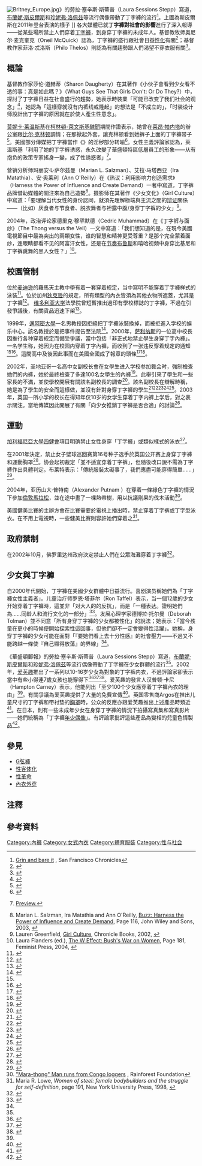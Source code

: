{{noteTA
|1=zh-cn:布鲁斯; zh-hk:藍調; zh-tw:藍調; zh-sg:蓝调;
|2=zh-tw:影片;zh-hk:影片;zh-cn:视频;zh-mo:影片;zh-sg:视频;
}}
[[File:Britney_Europe.jpg|thumb]]》的劳拉·塞辛斯·斯蒂普（Laura Sessions Stepp）寫道，[[布蘭妮·斯皮爾斯|布蘭妮·斯皮爾斯]]和[[珍妮弗·洛佩兹|珍妮弗·洛佩兹]]等流行偶像帶動了丁字褲的流行<ref name="auto">[http://www.sfgate.com/cgi-bin/article.cgi?file=/chronicle/archive/2002/06/16/LV184497.DTL Grin and bare it] {{Wayback|url=http://www.sfgate.com/cgi-bin/article.cgi?file=%2Fchronicle%2Farchive%2F2002%2F06%2F16%2FLV184497.DTL |date=20090628111014 }}, San Francisco Chronicles</ref>。上圖為斯皮爾斯在2011年登台表演的樣子 ]]
各大媒體已就'''丁字褲{{Refnest|group="注"|此條目指的丁字褲是西方的Thong，而不指台灣阿美族、達悟族的傳統服飾。}}對社會的影響'''進行了深入報導——從某些場所禁止人們穿着[[丁字褲|丁字褲]]，到身穿丁字褲的未成年人。基督教牧师奥尼尔·麦克奎克（Oneil McQuick）認為，丁字褲的盛行跟社會日益[[性化|性化]]有關<ref>{{cite book|first=Oneil|last=McQuick|url=https://books.google.com/books?id=Ewm93pO7YQcC&q=thong+society+sex&pg=PT1|title=The Sexuality Series|page=29|publisher=L.I.M Publishing|year=2007|isbn=978-1-4196-4225-8|access-date=2021-01-19|archive-date=2021-01-21|archive-url=https://web.archive.org/web/20210121055023/https://books.google.com/books?id=Ewm93pO7YQcC&q=thong+society+sex&pg=PT1}}</ref>；基督教作家菲洛·忒洛斯（Philo Thelos）則認為有關趨勢跟人們渴望不穿衣服有關<ref>{{cite book|first=Philo|last=Thelos|url=https://books.google.com/books?id=KpYJYeKiss8C&q=thong+society+sex&pg=PA52|title=Divine Sex: Liberating Sex from Religious Tradition|page=52|publisher=Trafford Publishing|year=2003|isbn=978-1-55395-400-2|access-date=2021-01-19|archive-date=2021-01-21|archive-url=https://web.archive.org/web/20210121054928/https://books.google.com/books?id=KpYJYeKiss8C&q=thong+society+sex&pg=PA52}}</ref>。

== 概論 ==
基督教作家莎伦·道赫蒂（Sharon Daugherty）在其著作《小伙子會看到少女看不透的事：真是如此嗎？》（What Guys See That Girls Don't: Or Do They?）中，探討了丁字褲日益在社會盛行的趨勢，她表示時裝業「可能已改变了我们社会的观念」<ref>{{cite book|first=Sharon|last=Daugherty|url=https://books.google.com/books?id=g3kx5Z42GPYC|title=What Guys See That Girls Don't: Or Do They?|page=61|publisher=Destiny Image Publishers|year=2006|isbn=978-0-7684-2368-6|access-date=2021-01-19|archive-date=2021-01-23|archive-url=https://web.archive.org/web/20210123063734/https://books.google.com/books?id=g3kx5Z42GPYC}}</ref>，她認為「這樣穿就沒有内裤线或隆起」的想法是「不成立的」，「时装设计师設計出丁字褲的原因就在於使人產生性意念」{{sfn|Daugherty|2006|page=63}}。

[[莫妮卡·莱温斯基|莫妮卡·莱温斯基]]在[[柯林頓-萊文斯基醜聞|柯林頓-萊文斯基醜聞]]期間作證表示，她曾在[[莱昂·帕内塔|莱昂·帕内塔]]的辦公室跟[[比尔·克林顿|比尔·克林顿]]調情；在那掀起外套，讓克林顿看到她裤子上面的丁字褲带子<ref>{{cite web | last = Starr | first = Kenneth | title = Report to the House on President Clinton: Narrative Pt. II: Initial Sexual Encounters (extract) | url = https://www.washingtonpost.com/wp-srv/politics/special/clinton/icreport/6narritii.htm | website = washingtonpost.com | publisher = [[华盛顿邮报|The Washington Post]] | date = 1998 | access-date = 2021-01-19 | archive-date = 2021-06-20 | archive-url = https://web.archive.org/web/20210620204247/https://www.washingtonpost.com/wp-srv/politics/special/clinton/icreport/6narritii.htm }}</ref>。美國部分傳媒把丁字褲當作《{{link-en|斯塔爾報告|Starr Report}}》的淫秽部分转喻<ref>{{cite web|url=http://www.slate.com/articles/news_and_politics/explainer/1998/09/the_thong_show.html|title=The Thong Show|date=1998-09-22|via=Slate|access-date=2021-01-19|archive-date=2017-08-19|archive-url=https://web.archive.org/web/20170819193724/http://www.slate.com/articles/news_and_politics/explainer/1998/09/the_thong_show.html}}</ref>。女性主義評論家{{link-en|卡莉·卢卡斯|Carrie Lukas}}認為，莱温斯基「利用了她的丁字裤诱惑，永久改變了華盛頓特區低層員工的形象——从有抱负的政策专家搖身一變，成了性誘惑者」<ref>{{citation | last = Lukas | first = Carrie | author-link = Carrie Lukas | contribution = Sex: love's got something to do with it | editor-last = Lukas | editor-first = Carrie | editor-link = Carrie Lukas | title = The politically incorrect guide to women, sex, and feminism | page = [https://archive.org/details/politicallyincor0000luka/page/21 21] | publisher = Regency Publishing | location = Washington, DC Lanham, Maryland | year = 2006 | isbn = 9781596980037 | ref = harv | postscript = . | url = https://archive.org/details/politicallyincor0000luka/page/21 }} [https://books.google.com/books?id=BVf_dCr023IC&pg=PA21&dq=thong+woman+sex&lr=&ei=sw4FSOahHIT6yATl3pj-Dw&sig=OCS8-3Pm9Npbe4q3ZRklqehUVzE#PPA21,M1 Preview.]</ref>。

营销分析师玛丽安·L·萨尔兹曼（Marian L. Salzman）、艾拉·马塔西亚（Ira Matathia）、安·奥莱利（Ann O'Reilly）在《热议：利用影响力创造需求》（Harness the Power of Influence and Create Demand）一著中寫道，丁字裤品牌<nowiki>借</nowiki>助媒體的關注來為自己造勢<ref>Marian L. Salzman, Ira Matathia and Ann O'Reilly, [https://books.google.com/books?id=sf85DYe9140C&pg=PA116&dq=thong+society+sex&lr=&ei=4vcESNDMF5jWyATNt_D9Dg&sig=f7ebSu-0y8UlAac7H8tqhsOIUiw Buzz: Harness the Power of Influence and Create Demand], Page 116, John Wiley and Sons, 2003, {{ISBN|0-471-27345-7}}</ref>。摄影师{{link-en|劳伦·格林菲尔德|Lauren Greenfield}}在其著作《少女文化》（Girl Culture）中寫道：「要理解当代女性的身份認同，就須先理解極端與主流之間的[[辩证法|辩证]]關係——（比如）厌食者与节食者、脱衣舞者与袒露中腹/身穿丁字裤的少女」<ref>Lauren Greenfield, [https://books.google.com/books?id=TUT9vKPr4_YC&pg=PT155&dq=thong+britney+spears&lr=&ei=TxEFSNTxLYOOywSSjuCiDw&sig=gCRLKGJiBIpHS_FdG9K02x9uk4k Girl Culture], Chronicle Books, 2002, {{ISBN|0-8118-3790-4}}</ref>。

2004年，政治评论家德里克·穆罕默德（Cedric Muhammad）在《丁字裤与面纱》（The Thong versus the Veil）一文中寫道：「我们想知道的是，在現今美國電視節目中最為突出的兩類女性，谁的智慧和精神更受尊重？是那个完全蒙着面纱，连眼睛都看不见的阿富汗女性，还是在[[节奏布鲁斯|节奏布鲁斯]]和嘻哈视频中身穿比基尼和丁字裤跳舞的黑人女性？」<ref>Laura Flanders (ed.), [https://books.google.com/books?id=gg5NNztsUooC&pg=PA180&dq=thong+culutre+sex&lr=&ei=DhgFSLXXPJTAzATBy_yXDg&sig=QZNRmkA0_poI66Hywqj9tkkPYyg#PPA181,M1 The W Effect: Bush's War on Women], Page 181, Feminist Press, 2004, {{ISBN|1-55861-471-0}}</ref>。

==校園管制==
位於[[麦迪逊|麦迪逊]]的羅馬天主教中學{{link-en|圣安布罗斯学校|St. Ambrose Academy}}有着一套穿着规定，当中寫明不能穿着丁字褲样式的泳装<ref>{{cite web |url=http://www.ambroseacademy.org/dresscode.pdf |title=Ambrose Academy website |publisher=Ambroseacademy.org |accessdate=2012-01-01 |deadurl=yes |archiveurl=https://web.archive.org/web/20080727005219/http://www.ambroseacademy.org/dresscode.pdf |archivedate=2008-07-27 }}</ref>。位於加州[[狄克逊_(加利福尼亚州)|狄克逊]]的{{link-en|迪克森高中 (加州)|Dixon High School (California)|迪克森高中}}規定，所有類型的內衣皆須為其他衣物所遮蓋，尤其是丁字褲<ref>{{cite web |url=http://dhs.dixonusd.org/PAGES/Information/rules_dress.htm |title=Dixon High School |publisher=Dhs.dixonusd.org |accessdate=2013-03-14 |deadurl=yes |archiveurl=https://web.archive.org/web/20071011210154/http://dhs.dixonusd.org/PAGES/Information/rules_dress.htm |archivedate=2007-10-11 }}</ref>。 [[维多利亚大学_(加拿大)|维多利亚大学]]法學院曾短暫推出過印有學校標誌的丁字褲，不過在引發爭議後，有關貨品迅速下架<ref>{{cite web |url=http://www.indissent.com/jan2003/lawnews.htm |archiveurl=https://web.archive.org/web/20030810135944/http://www.indissent.com/jan2003/lawnews.htm |archivedate=2003-08-10 |title=Indissent, University of Victoria |date=2003-08-10 |accessdate=2012-01-01 |dead-url=no }}</ref>。

1999年，[[邁阿密大學_(俄亥俄州)|邁阿密大學]]一名男教授因拒絕把丁字褲泳裝換掉，而被拒進入学校的娱乐中心。該名教授於是把事件提告至法院<ref>{{cite news|url=http://enquirer.com/editions/1999/03/02/loc_professor_sues_miami.html|title= Professor sues Miami U to keep thong swimsuit |date=1999-03-02|accessdate=2016-01-06|publisher=Cincinnati Enquirer}}</ref>。2000年，[[萨利纳斯_(加利福尼亚州)|萨利纳斯]]的一位高中校長因推行各种穿着规定而備受爭議，當中包括「非正式地禁止學生身穿丁字內褲」。一名学生称，她因为在校园内穿着丁字內褲，而收到了一张违反穿着规定的通知<ref name="Monterey County Weekly" /><ref>{{cite web |url=http://www.metroactive.com/papers/metro/12.14.00/dresscode-0050.html |title=Metro Active |publisher=Metro Active |date=2000-09-14 |accessdate=2012-01-01 |archive-date=2019-09-15 |archive-url=https://web.archive.org/web/20190915081155/http://www.metroactive.com/papers/metro/12.14.00/dresscode-0050.html |dead-url=no }}</ref>。這間高中及後因此事而在美國全國成了報章的頭條<ref name="Monterey County Weekly">{{Cite web |url=http://www.montereycountyweekly.com/articles/7128/print |title=Monterey County Weekly |accessdate=2007-06-28 |archive-date=2007-06-28 |archive-url=https://archive.is/20070628153120/http://www.montereycountyweekly.com/articles/7128/print |dead-url=no }}</ref><ref>{{cite news |url=http://transcripts.cnn.com/TRANSCRIPTS/0009/13/tod.04.html |title=CNN transcript |publisher=Transcripts.cnn.com |date=2000-09-13 |accessdate=2012-01-01 |archive-date=2021-05-17 |archive-url=https://web.archive.org/web/20210517232456/http://transcripts.cnn.com/TRANSCRIPTS/0009/13/tod.04.html }}</ref>。

2002年，圣地亚哥一名高中女副校长會在女學生进入学校参加舞会时，強制檢查她們的内裤，她於最終檢查了多達100名女學生的內褲<ref>{{cite web |url=http://www.10news.com/news/1515763/detail.html |title=Channel 10 news |publisher=10news.com |date=2002-06-17 |accessdate=2012-01-01 |deadurl=yes |archiveurl=https://web.archive.org/web/20111120184346/http://www.10news.com/news/1515763/detail.html |archivedate=2011-11-20 }}</ref>。此舉引來了學生和一些家長的不滿，並使學校開展有關該名副校長的調查<ref>{{Cite web |url=http://www.nbcsandiego.com/News/1427309/detail.html |title=NBC San Diego |accessdate=2021-01-19 |archive-date=2007-10-11 |archive-url=https://web.archive.org/web/20071011160853/http://www.nbcsandiego.com/News/1427309/detail.html |dead-url=no }}</ref>。該名副校長在辯解時稱，她是為了學生的安全而這樣做，並沒有針對身穿丁字褲的學生<ref>{{cite web |url=http://www.signonsandiego.com/news/northcounty/20020605-9999_2m5thong.html |title=> News > North County - 2 on RB High staff faulted for checks of undergarments |publisher=SignOnSanDiego.com |date=2002-06-05 |accessdate=2013-03-14 |archive-date=2007-10-11 |archive-url=https://web.archive.org/web/20071011172021/http://www.signonsandiego.com/news/northcounty/20020605-9999_2m5thong.html |dead-url=no }}</ref><ref>{{cite web |url=http://www.signonsandiego.com/news/northcounty/20020616-9999_2m16thong.html |title=> News > North County - Demotion possible for assistant principal |publisher=SignOnSanDiego.com |date=2002-06-16 |accessdate=2013-03-14 |archive-date=2007-10-11 |archive-url=https://web.archive.org/web/20071011175600/http://www.signonsandiego.com/news/northcounty/20020616-9999_2m16thong.html |dead-url=no }}</ref><ref>{{cite news |url=https://www.usatoday.com/news/nation/2002/06/18/thong-demotion.htm |title=USA Today |date=2002-06-18 |accessdate=2012-01-01 |archive-date=2011-08-21 |archive-url=https://web.archive.org/web/20110821063312/http://www.usatoday.com/news/nation/2002/06/18/thong-demotion.htm |dead-url=no }}</ref><ref>{{cite news |url=http://www.cbsnews.com/stories/2002/06/18/national/main512654.shtml |title=CBS News |publisher=CBS News |date=2009-02-11 |accessdate=2012-01-01 |archive-date=2013-05-18 |archive-url=https://web.archive.org/web/20130518024150/http://www.cbsnews.com/stories/2002/06/18/national/main512654.shtml |dead-url=no }}</ref><ref>{{Cite web |url=http://www.nbcsandiego.com/News/1429777/detail.html |title=NBC San Diego |accessdate=2021-01-19 |archive-date=2007-12-14 |archive-url=https://web.archive.org/web/20071214172315/http://www.nbcsandiego.com/News/1429777/detail.html |dead-url=no }}</ref>。2003年，英国一所小学的校长在得知年仅10岁的女学生穿着丁字内裤上学后，對之表示關注。當地傳媒因此開展了有關「向少女推銷丁字褲是否合適」的討論<ref>{{cite news |url=http://news.bbc.co.uk/1/hi/education/2943874.stm |title=Bbc (Uk) |work=BBC News |date=2003-05-28 |accessdate=2012-01-01 |archive-date=2008-04-30 |archive-url=https://web.archive.org/web/20080430125654/http://news.bbc.co.uk/1/hi/education/2943874.stm |dead-url=no }}</ref>。

==運動==
[[加利福尼亞大學|加利福尼亞大學]][[四健會|四健會]]項目明确禁止女性身穿「丁字褲」或類似樣式的泳衣<ref>{{cite web |url=http://ucce.ucdavis.edu/files/filelibrary/2557/28364.doc |title=University of California, Davis |accessdate=2012-01-01 |deadurl=yes |archiveurl=https://web.archive.org/web/20120208005132/http://ucce.ucdavis.edu/files/filelibrary/2557/28364.doc |archivedate=2012-02-08 }}</ref>。

{{link-en|国际女子壁球运动员协会|Women's International Squash Players Association}}在2001年決定，禁止女子壁球巡回赛第16号种子选手{{link-en|维琪·布莱特|Vicky Botwright}}於英国公开赛上身穿丁字褲和運動胸罩<ref>{{cite web |url=http://news.bbc.co.uk/sport1/low/other_sports/1408489.stm |title=All thong wrong @ BBC Sports Online |deadurl=yes |archiveurl=https://web.archive.org/web/20021203211540/http://news.bbc.co.uk/sport1/low/other_sports/1408489.stm |archivedate=2002-12-03 |accessdate=2021-01-19 }}</ref>。协会起初裁定「並不适宜穿着丁字裤」，但隨後改口說不需為丁字裤作出具體判定。布莱特表示：「傳統服裝太礙事了，我們應盡可能穿得簡單……」<ref>{{cite web |url=https://www.iol.co.za/news/world/nothing-wrong-with-a-thong-says-squash-body-68670 |title=Nothing wrong with a thong, says squash body |author= |date=2001-06-26 |website=www.iol.co.za |publisher=IOL |access-date=2019-08-24 |quote= |archive-date=2019-08-24 |archive-url=https://web.archive.org/web/20190824200545/https://www.iol.co.za/news/world/nothing-wrong-with-a-thong-says-squash-body-68670 }}</ref>。

2004年，亚历山大·普特南（Alexander Putnam ）在穿着一條綠色丁字褲的情況下參加[[倫敦馬拉松|倫敦馬拉松]]，並在途中畫了一棵熱帶樹，用以抗議剛果的伐木活動<ref>[http://www.rainforestfoundationuk.org/s-%93Mara-thong%94%20Man%20runs%20from%20Congo%20loggers "Mara-thong" Man runs from Congo loggers] {{Wayback|url=http://www.rainforestfoundationuk.org/s-%93Mara-thong%94%20Man%20runs%20from%20Congo%20loggers |date=20080704103515 }}, Rainforest Foundation</ref>。

美國健美比賽的主辦方會在比賽需要於電視上播出時，禁止{{link-en|女性健美者|Female bodybuilder}}穿着丁字裤或丁字型泳衣。在不用上電視時，一些健美比賽則容許她們穿着之<ref>Maria R. Lowe, ''Women of steel: female bodybuilders and the struggle for self-definition'', page 191, New York University Press, 1998, {{ISBN|0-8147-5094-X}}</ref>。

==政府禁制==
在2002年10月，佛罗里达州政府決定禁止人們在公眾海灘穿着丁字褲<ref>{{cite newspaper|url=https://www.usatoday.com/news/nation/2003-01-05-spring-break-usat_x.htm|title=Alcohol-soaked spring break lures students abroad|newspaper=USA Today|author=Donna Leinwand|date=2003-01-05|accessdate=2021-01-19|archive-date=2012-06-28|archive-url=https://web.archive.org/web/20120628132446/http://www.usatoday.com/news/nation/2003-01-05-spring-break-usat_x.htm}}</ref>。

==少女與丁字褲==
自2000年代開始，丁字褲在美國少女群體中日益流行。喜剧演员{{link-en|简妮·加罗法洛|Janeane Garofalo}}稱她們為「丁字褲女性主義者」。儿童治疗师罗恩·塔菲尔（Ron Taffel）表示，当一個12歲的少女开始穿着丁字褲時，這並非「对大人的的反抗」，而是「一種表达。證明她們為……同龄人和流行文化的一部分」<ref name="Wallis">{{cite web |url=http://content.time.com/time/magazine/article/0,9171,490711,00.html |title=The Thing About Thongs |last=Wallis |first=Claudia |date=2003-09-28 |website=time.com |publisher=Time |access-date=2019-08-24 |quote= |archive-date=2021-01-22 |archive-url=https://web.archive.org/web/20210122020920/http://content.time.com/time/magazine/article/0,9171,490711,00.html }}</ref>。发展心理学家德博拉·托尔曼（Deborah Tolman）並不同意「所有身穿丁字褲的少女都被性化」的說法；她表示：「當今孩童在更小的時候便開始探索性這回事，但他們卻不一定會變得性活躍」。她稱，身穿丁字褲的少女可能在面對「『要她們看上去十分性感』的社會壓力——不過又不能跨越一條使『自己顯得放蕩』的界線」<ref name="Wallis"/>。

《華盛頓郵報》的勞拉·塞辛斯·斯蒂普（Laura Sessions Stepp）寫道，[[布蘭妮·斯皮爾斯|布蘭妮·斯皮爾斯]]和[[珍妮弗·洛佩茲|珍妮弗·洛佩茲]]等流行偶像帶動了丁字褲在少女群體的流行<ref name="auto"/>。2002年，[[Abercrombie_&_Fitch|爱芙趣]]推出了一系列以10-16岁少女為對象的丁字裤内衣，不過評論家卻表示當中有些小得連7歲女孩也能穿得下<ref>{{cite news |url=https://money.cnn.com/2002/05/22/news/companies/abercrombie/ |title=CNN Money |publisher=CNN |date=2002-05-28 |accessdate=2012-01-01 |archive-date=2022-04-24 |archive-url=https://web.archive.org/web/20220424145638/https://money.cnn.com/2002/05/22/news/companies/abercrombie/ }}</ref><ref name="JS Online">{{Cite web |url=http://www.jsonline.com/story/index.aspx?id=43941 |title=JS Online |accessdate=2021-01-19 |archive-date=2007-11-14 |archive-url=https://web.archive.org/web/20071114063620/http://www.jsonline.com/story/index.aspx?id=43941 |dead-url=no }}</ref><ref>{{cite news |url=https://query.nytimes.com/gst/fullpage.html?res=9E0DE3D9163BF937A15756C0A9649C8B63 |title=New York Times |date=2002-05-24 |accessdate=2012-01-01 |first=Leslie |last=Kaufman |archive-date=2008-05-19 |archive-url=https://web.archive.org/web/20080519112629/http://query.nytimes.com/gst/fullpage.html?res=9E0DE3D9163BF937A15756C0A9649C8B63 }}</ref>。爱芙趣的發言人汉普顿·卡尼（Hampton Carney）表示，他能列出「至少100个少女應穿着丁字褲內衣的理由」<ref name="JS Online"/>。有關爭議為爱芙趣提供了大量的免費宣傳<ref>{{cite web |url=http://www.breakthechain.org/exclusives/aandf.html |title=Break the Chain website |publisher=Breakthechain.org |date=2002-06-06 |accessdate=2012-01-01 |deadurl=yes |archiveurl=https://web.archive.org/web/20120122041435/http://www.breakthechain.org/exclusives/aandf.html |archivedate=2012-01-22 }}</ref>。英国零售商Argos在推出儿童尺寸的丁字裤和带衬垫的[[胸罩|胸罩]]時，公众的反應亦跟爱芙趣推出上述產品時類近<ref>{{cite news |url=https://www.telegraph.co.uk/news/main.jhtml?xml=/news/2007/02/20/ngirls220.xml |title=(UK) |publisher=The Telegraph |date=2007-02-20 |accessdate=2012-01-01 |archive-date=2007-12-14 |archive-url=https://web.archive.org/web/20071214085322/http://www.telegraph.co.uk/news/main.jhtml?xml=%2Fnews%2F2007%2F02%2F20%2Fngirls220.xml }}</ref>。在日本，則有一些未成年少女在身穿丁字褲的情況下拍攝寫真集和寫真影片——她們統稱為「丁字褲[[日本年少偶像|年少偶像]]」。有評論家批評這些產品為變相的兒童色情製品<ref>{{cite newspaper|url=http://search.japantimes.co.jp/cgi-bin/nn20070503f1.html|title=Photos of preteen girls in thongs now big business|newspaper=Japan Times|date=2007-05-03|author=Jun Hongo|archive-url=https://web.archive.org/web/20070929120151/http://search.japantimes.co.jp/cgi-bin/nn20070503f1.html|archive-date=2007-09-29|accessdate=2021-01-19|dead-url=no}}</ref>。

==參見==
{{Portal|社會}}
*[[G弦褲|G弦褲]]
*[[性客体化|性客体化]]
*[[性革命|性革命]]
*[[內衣外穿|內衣外穿]]
== 注釋 ==
{{Reflist|group="注"}}
== 參考資料 ==
{{reflist|2}}

[[Category:內褲|Category:內褲]]
[[Category:女式內衣|Category:女式內衣]]
[[Category:體育服裝|Category:體育服裝]]
[[Category:性与社会|Category:性与社会]]